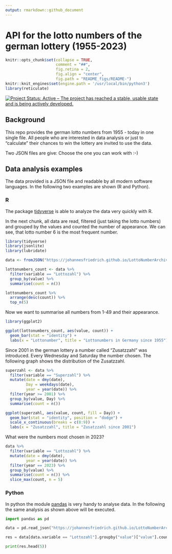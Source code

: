 ```yaml
---
output: rmarkdown::github_document
---
```


<!-- README.md is generated from README.Rmd. Please edit that file -->

# API for the lotto numbers of the german lottery (1955-2023)

```r
knitr::opts_chunk$set(collapse = TRUE,
                      comment = "##",
                      fig.retina = 2,
                      fig.align = "center",
                      fig.path = "README_figs/README-")
knitr::knit_engines$set(engine.path = '/usr/local/bin/python3')
library(reticulate)
```

[![Project Status: Active – The project has reached a stable, usable state and is being actively developed.](http://www.repostatus.org/badges/latest/active.svg)](http://www.repostatus.org/#active)

## Background

This repo provides the german lotto numbers from 1955 - today in one single file. All people who are interested in data analysis or just to "calculate" their chances to win the lottery are invited to use the data.

Two JSON files are give: Choose the one you can work with :-)

## Data analysis examples

The data provided is a JSON file and readable by all modern software languages. In the following two examples are shown (R and Python).

### R

The package [tidyverse](https://www.tidyverse.org) is able to analyze the data very quickly with R.

In the next chunk, all data are read, filtered (just taking the lotto numbers) and grouped by the values and counted the number of appearance. We can see, that lotto number 6 is the most frequent number.

```r
library(tidyverse)
library(jsonlite)
library(lubridate)

data <- fromJSON("https://johannesfriedrich.github.io/LottoNumberArchive/Lottonumbers_tidy_complete.json")

lottonumbers_count <- data %>% 
  filter(variable == "Lottozahl") %>% 
  group_by(value) %>% 
  summarise(count = n())
```

```r
lottonumbers_count %>% 
  arrange(desc(count)) %>% 
  top_n(5)
```


Now we want to summarise all numbers from 1-49 and their appearance.

```r
library(ggplot2)

ggplot(lottonumbers_count, aes(value, count)) +
  geom_bar(stat = "identity") +
  labs(x = "Lottonumber", title = "Lottonumbers in Germany since 1955")
```


Since 2001 in the german lottery a number called "Zusatzzahl" was introduced. Every Wednesday and Saturday the number chosen. The following graph shows the distribution of the Zusatzzahl.

```r
superzahl <- data %>% 
  filter(variable == "Superzahl") %>% 
  mutate(date = dmy(date),
         Day = weekdays(date),
         year = year(date)) %>% 
  filter(year >= 2001) %>% 
  group_by(value, Day) %>% 
  summarise(count = n())
```

```r

ggplot(superzahl, aes(value, count, fill = Day)) +
  geom_bar(stat = "identity", position = "dodge") +
  scale_x_continuous(breaks = c(0:9)) +
  labs(x = "Zusatzzahl", title = "Zusatzzahl since 2001")
```

What were the numbers most chosen in 2023?

```r
data %>% 
  filter(variable == "Lottozahl") %>% 
  mutate(date = dmy(date),
         year = year(date)) %>% 
  filter(year == 2023) %>% 
  group_by(value) %>% 
  summarise(count = n()) %>% 
  slice_max(count, n = 5)
```


### Python

In python the module [pandas](http://pandas.pydata.org) is very handy to analyse data. In the following the same analysis as shown above will be executed.

```python
import pandas as pd

data = pd.read_json("https://johannesfriedrich.github.io/LottoNumberArchive/Lottonumbers_tidy_complete.json")

res = data[data.variable == "Lottozahl"].groupby("value")["value"].count().sort_values(ascending = False)

print(res.head(5))
```


